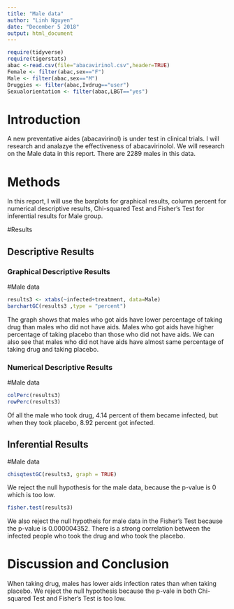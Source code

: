 ```yaml
---
title: "Male data"
author: "Linh Nguyen"
date: "December 5 2018"
output: html_document
---
```


```r
require(tidyverse)
require(tigerstats)
abac <-read.csv(file="abacavirinol.csv",header=TRUE)
Female <- filter(abac,sex=="F")
Male <- filter(abac,sex=="M")
Druggies <- filter(abac,Ivdrug=="user")
Sexualorientation <- filter(abac,LBGT=="yes")
```

# Introduction

<!--In this section you explain what you are trying to show.  Where did the data come from?  What is the research or other question you are trying to answer?.  If you skimp in this section expect to be marked down in your grade. Paint a picture of the project a couple of paragraphs is expected!-->

A new  preventative aides (abacavirinol) is under test in clinical trials. I will research and analazye the effectiveness of abacavirinolol. We will research on the Male data in this report. There are 2289 males in this data. 

# Methods

<!--Decide on your methods:  use "variable analysis" or other appropriate descriptors.  Make sure to choose at least one graphical method and at least one numerical method. Discuss what data manipulations may be needed for example subsetting or other binning procedures and what sort of graphical displays and inferential tools will be used!-->
In this report, I will use the barplots for graphical results, column percent for numerical descriptive results, Chi-squared Test and Fisher's Test for inferential results for Male group.  

#Results

<!--Divide this section into two sub-sections:  One for your descriptive  results and one for your inferential results.!-->

## Descriptive Results

### Graphical Descriptive Results

<!--Graphical results here.  Make sure to show your code.  Provide appropriate labels for axes, giving units if possible, and provide a good title for the graph, too.  Use the graphical results to describe the patterns if any that exist in the data as focused toward the research question. Bottom line is to explain the features of the graph that are relevant to conforming or departing to what is expected by your null hypothesis !-->

#Male data  
```r
results3 <- xtabs(~infected+treatment, data=Male)
barchartGC(results3 ,type = "percent")
```

The graph shows that males who got aids have lower percentage of taking drug than males who did not have aids. Males who got aids have higher percentage of taking placebo than those who did not have aids. We can also see that males who did not have aids have almost same percentage of taking drug and taking placebo.  

### Numerical Descriptive Results

<!--Numerical results go here. Use the numerical results to describe the patterns if any that exist in the data as focused toward the research question!-->
#Male data  
```r
colPerc(results3)
rowPerc(results3)
```
  
Of all the male who took drug, 4.14 percent of them became infected, but when they took placebo, 8.92 percent got infected.  

## Inferential Results

<!--State hypothesis clearly.  Make sure your discussion of the inferential test covers all the aspects that the test output produces, such as test statistic, p-value etc.  Make a decision about the null hypothesis, explain the assumptions on which the selected test/procedure was based, and why the chosen procedure satisfys the assumptions and is appropriate to answer the research question!-->
#Male data  
```r
chisqtestGC(results3, graph = TRUE)
```
  
We reject the null hypothesis for the male data, because the p-value is 0 which is too low.  

```r
fisher.test(results3)
```
  
We also reject the null hypotheis for male data in the Fisher's Test because the p-value is 0.000004352. There is a strong correlation between the infected people who took the drug and who took the placebo.   

# Discussion and Conclusion

<!--Discussion and conclusion here.  If you found a relationship be sure to consider whether the relationship occurs because one of the variavbles causes the other, or whether they perhasps are related for some other reason.  Watch the chapter 6 videos from the GeorgeTown videos collection.!-->
When taking drug, males has lower aids infection rates than when taking placebo. We reject the null hypothesis because the p-vale in both Chi-squared Test and Fisher's Test is too low.  


















